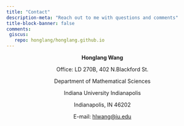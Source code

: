 ```yaml
---
title: "Contact"
description-meta: "Reach out to me with questions and comments"
title-block-banner: false
comments:
 giscus: 
   repo: honglang/honglang.github.io
---
```


<center>

**Honglang Wang**

Office: LD 270B, 402 N.Blackford St.

Department of Mathematical Sciences

Indiana University Indianapolis

Indianapolis, IN 46202

E-mail: <hlwang@iu.edu>


</center>
